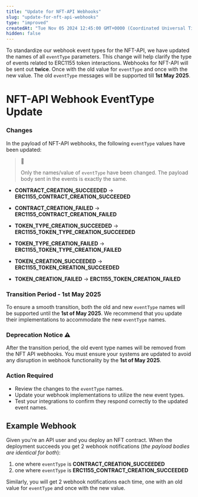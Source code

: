```yaml
---
title: "Update for NFT-API Webhooks"
slug: "update-for-nft-api-webhooks"
type: "improved"
createdAt: "Tue Nov 05 2024 12:45:00 GMT+0000 (Coordinated Universal Time)"
hidden: false
---
```

To standardize our webhook event types for the NFT-API, we have updated the names of all `eventType` parameters. This change will help clarify the type of events related to ERC1155 token interactions. Webhooks for NFT-API will be sent out **twice**. Once with the old value for `eventType` and once with the new value. The old `eventType` messages will be supported till **1st May 2025**.

# NFT-API Webhook EventType Update

### Changes

In the payload of NFT-API webhooks, the following `eventType` values have been updated:

> 📘 
> 
> Only the names/value of `eventType` have been changed. The payload body sent in the events is exactly the same.

- **CONTRACT_CREATION_SUCCEEDED** → **ERC1155_CONTRACT_CREATION_SUCCEEDED**

- **CONTRACT_CREATION_FAILED** → **ERC1155_CONTRACT_CREATION_FAILED**

- **TOKEN_TYPE_CREATION_SUCCEEDED** → **ERC1155_TOKEN_TYPE_CREATION_SUCCEEDED**

- **TOKEN_TYPE_CREATION_FAILED** → **ERC1155_TOKEN_TYPE_CREATION_FAILED**

- **TOKEN_CREATION_SUCCEEDED** → **ERC1155_TOKEN_CREATION_SUCCEEDED**

- **TOKEN_CREATION_FAILED** → **ERC1155_TOKEN_CREATION_FAILED**

### Transition Period - 1st May 2025

To ensure a smooth transition, both the old and new `eventType` names will be supported until the **1st of May 2025**. We recommend that you update their implementations to accommodate the new `eventType` names.

### Deprecation Notice ⚠️

After the transition period, the old event type names will be removed from the NFT API webhooks. You must ensure your systems are updated to avoid any disruption in webhook functionality by the **1st of May 2025**.

### Action Required

- Review the changes to the `eventType` names.
- Update your webhook implementations to utilize the new event types.
- Test your integrations to confirm they respond correctly to the updated event names.

## Example Webhook

Given you're an API user and you deploy an NFT contract. When the deployment succeeds you get 2 webhook notifications (_the payload bodies are identical for both_): 

1. one where `eventType` is **CONTRACT_CREATION_SUCCEEDED**
2. one where `eventType` is **ERC1155_CONTRACT_CREATION_SUCCEEDED**

Similarly, you will get 2 webhook notifications each time, one with an old value for `eventType` and once with the new value.
